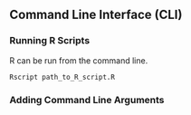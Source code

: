 ## Command Line Interface (CLI)

### Running R Scripts 

R can be run from the command line.

```
Rscript path_to_R_script.R
```

### Adding Command Line Arguments
